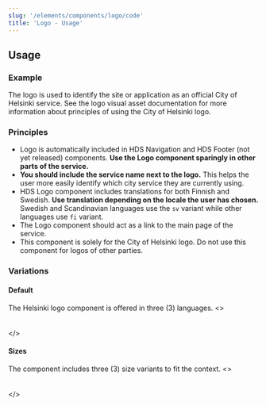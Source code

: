 ```yaml
---
slug: '/elements/components/logo/code'
title: 'Logo - Usage'
---
```



## Usage

### Example
<Logo language="fi" size="medium" />

The logo is used to identify the site or application as an official City of Helsinki service.
See the <Link size="M" href="/elements/visual-assets/logo">logo visual asset documentation</Link> for more information about principles of using the City of Helsinki logo.

### Principles
- Logo is automatically included in HDS Navigation and HDS Footer (not yet released) components. **Use the Logo component sparingly in other parts of the service.**
- **You should include the service name next to the logo.** This helps the user more easily identify which city service they are currently using.
- HDS Logo component includes translations for both Finnish and Swedish. **Use translation depending on the locale the user has chosen.** Swedish and Scandinavian languages use the `sv` variant while other languages use `fi` variant.
- The Logo component should act as a link to the main page of the service.
- This component is solely for the City of Helsinki logo. Do not use this component for logos of other parties.

### Variations

#### Default
The Helsinki logo component is offered in three (3) languages.
<>
  <Logo language="fi" size="medium" />
  <br />   
  <Logo language="sv" size="medium" />
  <br /> 
  <Logo language="ru" size="medium" />
</>

#### Sizes
The component includes three (3) size variants to fit the context.
<>
  <Logo language="fi" size="small" />
  <br />   
  <Logo language="fi" size="medium" />
  <br /> 
  <Logo language="fi" size="large" />
</>

